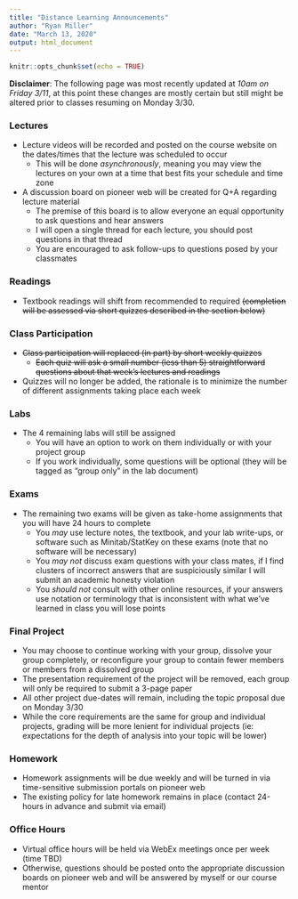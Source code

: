 ```yaml
---
title: "Distance Learning Announcements"
author: "Ryan Miller"
date: "March 13, 2020"
output: html_document
---
```


```r
knitr::opts_chunk$set(echo = TRUE)
```

**Disclaimer**: The following page was most recently updated at *10am on Friday 3/11*, at this point these changes are mostly certain but still might be altered prior to classes resuming on Monday 3/30.


### Lectures

- Lecture videos will be recorded and posted on the course website on the dates/times that the lecture was scheduled to occur
    - This will be done *asynchronously*, meaning you may view the lectures on your own at a time that best fits your schedule and time zone
- A discussion board on pioneer web will be created for Q+A regarding lecture material
    - The premise of this board is to allow everyone an equal opportunity to ask questions and hear answers
    - I will open a single thread for each lecture, you should post questions in that thread
    - You are encouraged to ask follow-ups to questions posed by your classmates

### Readings

- Textbook readings will shift from recommended to required ~~(completion will be assessed via short quizzes described in the section below)~~
    
### Class Participation

- ~~Class participation will replaced (in part) by short weekly quizzes~~
    - ~~Each quiz will ask a small number (less than 5) straightforward questions about that week's lectures and readings~~
- Quizzes will no longer be added, the rationale is to minimize the number of different assignments taking place each week


### Labs

- The 4 remaining labs will still be assigned
    - You will have an option to work on them individually or with your project group
    - If you work individually, some questions will be optional (they will be tagged as "group only" in the lab document)
    
### Exams

- The remaining two exams will be given as take-home assignments that you will have 24 hours to complete
    - You *may* use lecture notes, the textbook, and your lab write-ups, or software such as Minitab/StatKey on these exams (note that no software will be necessary)
    - You *may not* discuss exam questions with your class mates, if I find clusters of incorrect answers that are suspiciously similar I will submit an academic honesty violation
    - You *should not* consult with other online resources, if your answers use notation or terminology that is inconsistent with what we've learned in class you will lose points
    
### Final Project

- You may choose to continue working with your group, dissolve your group completely, or reconfigure your group to contain fewer members or members from a dissolved group
- The presentation requirement of the project will be removed, each group will only be required to submit a 3-page paper
- All other project due-dates will remain, including the topic proposal due on Monday 3/30
- While the core requirements are the same for group and individual projects, grading will be more lenient for individual projects (ie: expectations for the depth of analysis into your topic will be lower)

### Homework

- Homework assignments will be due weekly and will be turned in via time-sensitive submission portals on pioneer web
- The existing policy for late homework remains in place (contact 24-hours in advance and submit via email)

### Office Hours

- Virtual office hours will be held via WebEx meetings once per week (time TBD)
- Otherwise, questions should be posted onto the appropriate discussion boards on pioneer web and will be answered by myself or our course mentor




    
